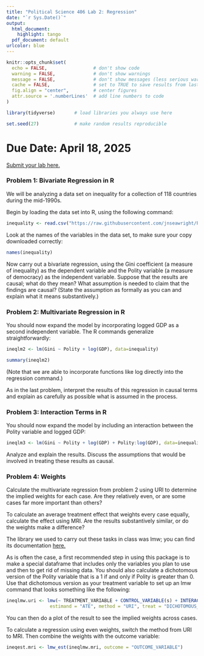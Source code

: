 ```yaml
---
title: "Political Science 406 Lab 2: Regression"
date: "`r Sys.Date()`"
output:
  html_document:
    highlight: tango
  pdf_document: default
urlcolor: blue
---
```


```r
knitr::opts_chunk$set(
  echo = FALSE,                 # don't show code
  warning = FALSE,              # don't show warnings
  message = FALSE,              # don't show messages (less serious warnings)
  cache = FALSE,                # set to TRUE to save results from last compilation
  fig.align = "center",         # center figures
  attr.source = '.numberLines'  # add line numbers to code
)

library(tidyverse)       # load libraries you always use here

set.seed(27)             # make random results reproducible
```

# Due Date: April 18, 2025

[Submit your lab here.](https://canvas.northwestern.edu/courses/230286/assignments/1562273)

### Problem 1: Bivariate Regression in R

We will be analyzing a data set on inequality for a collection of 118 countries during the mid-1990s.

Begin by loading the data set into R, using the following command:

```r
inequality <- read.csv("https://raw.githubusercontent.com/jnseawright/PS406/main/data/Inequality.csv")
```

Look at the names of the variables in the data set, to make sure your copy downloaded correctly:

```r
names(inequality)
```

Now carry out a bivariate regression, using the Gini coefficient (a measure of inequality) as the dependent variable and the Polity variable (a measure of democracy) as the independent variable. Suppose that the results are causal; what do they mean? What assumption is needed to claim that the findings are causal? (State the assumption as formally as you can and explain what it means substantively.)

### Problem 2: Multivariate Regression in R

You should now expand the model by incorporating logged GDP as a second independent variable. The R commands generalize straightforwardly:

```r
ineqlm2 <- lm(Gini ~ Polity + log(GDP), data=inequality)

summary(ineqlm2)
```

(Note that we are able to incorporate functions like log directly into the regression command.)

As in the last problem, interpret the results of this regression in causal terms and explain as carefully as
possible what is assumed in the process.

### Problem 3: Interaction Terms in R

You should now expand the model by including an interaction between the Polity variable and logged GDP:

```r
ineqlm3 <- lm(Gini ~ Polity + log(GDP) + Polity:log(GDP), data=inequality)
```

Analyze and explain the results. Discuss the assumptions that would be involved in treating these results as causal.

### Problem 4: Weights

Calculate the multivariate regression from problem 2 using URI to determine the implied weights for each case. Are they relatively even, or are some cases far more important than others?

To calculate an average treatment effect that weights every case equally, calculate the effect using MRI. Are the results substantively similar, or do the weights make a difference?

The library we used to carry out these tasks in class was lmw; you can find its documentation [here.](https://cran.r-project.org/web/packages/lmw/index.html) 

As is often the case, a first recommended step in using this package is to make a special dataframe that includes only the variables you plan to use and then to get rid of missing data. You should also calculate a dichotomous version of the Polity variable that is a 1 if and only if Polity is greater than 0. Use that dichotomous version as your treatment variable to set up an lmw command that looks something like the following:

```r
ineqlmw.uri <- lmw(~ TREATMENT_VARIABLE + CONTROL_VARIABLE(s) + INTERACTION_TERM(s), data=DATAFRAME,
                estimand = "ATE", method = "URI", treat = "DICHOTOMOUS_POLITY")
```

You can then do a plot of the result to see the implied weights across cases.

To calculate a regression using even weights, switch the method from URI to MRI. Then combine the weights with the outcome variable:

```r
ineqest.mri <- lmw_est(ineqlmw.mri, outcome = "OUTCOME_VARIABLE")
```

